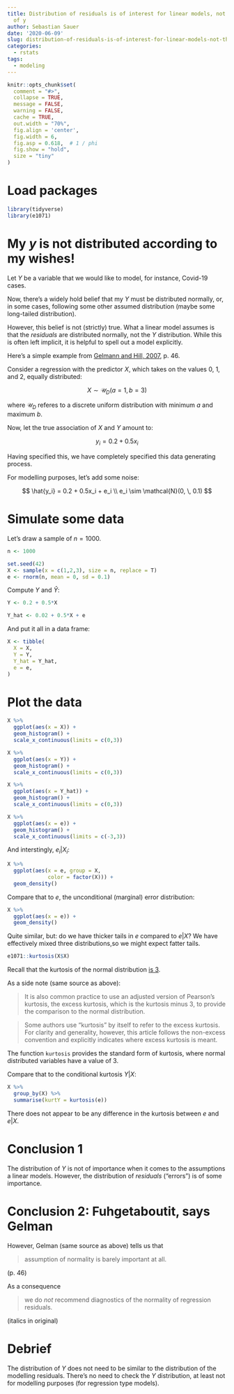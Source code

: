 ```yaml
---
title: Distribution of residuals is of interest for linear models, not the distribution
  of y
author: Sebastian Sauer
date: '2020-06-09'
slug: distribution-of-residuals-is-of-interest-for-linear-models-not-the-distribution-of-y
categories:
  - rstats
tags:
  - modeling
---
```




```r
knitr::opts_chunk$set(
  comment = "#>",
  collapse = TRUE,
  message = FALSE,
  warning = FALSE,
  cache = TRUE,
  out.width = "70%",
  fig.align = 'center',
  fig.width = 6,
  fig.asp = 0.618,  # 1 / phi
  fig.show = "hold",
  size = "tiny"
)
```



# Load packages

```r
library(tidyverse)
library(e1071)
```



# My $y$ is not distributed according to my wishes!

Let $Y$ be a variable that we would like to model, for instance, Covid-19 cases.

Now, there's a widely hold belief that my $Y$ must be distributed normally, or, in some cases, following some other assumed distribution (maybe some long-tailed distribution).

However, this belief is not (strictly) true. What a linear model assumes is that the *residuals* are distributed normally, not the $Y$ distribution. While this is often left implicit, it is helpful to spell out a model explicitly. 



Here's a simple example from [Gelmann and Hill, 2007](https://www.amazon.com/Analysis-Regression-Multilevel-Hierarchical-Models/dp/052168689X), p. 46.

Consider a regression with the predictor $X$, which takes on the values 0, 1, and 2, equally distributed:

$$
X \sim \mathcal{U}_D(a=1, b=3)
$$


where $\mathcal{U}_D$ referes to a discrete uniform distribution with minimum $a$ and maximum $b$.

Now, let the true association of $X$ and $Y$ amount to:

$$
y_i = 0.2 + 0.5x_i
$$

Having specified this, we have completely specified this data generating process.

For modelling purposes, let's add some noise:

$$
\hat{y_i} = 0.2 + 0.5x_i + e_i \\
e_i \sim \mathcal{N}(0, \, 0.1)
$$


# Simulate some data

Let's draw a sample of $n=1000$.


```r
n <- 1000

set.seed(42)
X <- sample(x = c(1,2,3), size = n, replace = T)
e <- rnorm(n, mean = 0, sd = 0.1)
```


Compute $Y$ and $\hat{Y}$:

```r
Y <- 0.2 + 0.5*X

Y_hat <- 0.02 + 0.5*X + e

```


And put it all in a data frame:

```r
X <- tibble(
  X = X,
  Y = Y,
  Y_hat = Y_hat,
  e = e,
)
```

# Plot the data 

```r
X %>%
  ggplot(aes(x = X)) +
  geom_histogram() +
  scale_x_continuous(limits = c(0,3))
```

```r
X %>%
  ggplot(aes(x = Y)) +
  geom_histogram() +
  scale_x_continuous(limits = c(0,3))
```


```r
X %>%
  ggplot(aes(x = Y_hat)) +
  geom_histogram() +
  scale_x_continuous(limits = c(0,3))
```


```r
X %>%
  ggplot(aes(x = e)) +
  geom_histogram() +
  scale_x_continuous(limits = c(-3,3))
```


And interstingly, $e_i|X_i$:


```r
X %>%
  ggplot(aes(x = e, group = X, 
             color = factor(X))) +
  geom_density()
```

Compare that to $e$, the unconditional (marginal) error distribution:


```r
X %>%
  ggplot(aes(x = e)) +
  geom_density()
```



Quite similar, but: do we have thicker tails in $e$ compared to $e|X$? We have effectively mixed three distributions,so we might expect fatter tails. 

```r
e1071::kurtosis(X$X)
```

Recall that the kurtosis of the normal distribution [is 3](https://en.wikipedia.org/wiki/Kurtosis).

As a side note (same source as above):

>    It is also common practice to use an adjusted version of Pearson's kurtosis, the excess kurtosis, which is the kurtosis minus 3, to provide the comparison to the normal distribution. 

>   Some authors use "kurtosis" by itself to refer to the excess kurtosis. For clarity and generality, however, this article follows the non-excess convention and explicitly indicates where excess kurtosis is meant.


The function `kurtosis` provides the standard form of kurtosis, where normal distributed variables have a value of 3.



Compare that to the conditional kurtosis $Y|X$:

```r
X %>% 
  group_by(X) %>% 
  summarise(kurtY = kurtosis(e))
```

There does not appear to be any difference in the kurtosis between $e$ and $e|X$.


# Conclusion 1

The distribution of $Y$ is not of importance when it comes to the assumptions a linear models. However, the distribution of *residuals* ("errors") is of some importance.



# Conclusion 2: Fuhgetaboutit, says Gelman

However, Gelman (same source as above) tells us that 

>    assumption of normality is barely important at all.


(p. 46)

As a consequence


>    we do *not* recommend diagnostics of the normality of regression residuals.

(italics in original)


# Debrief

The distribution of $Y$ does not need to be similar to the distribution of the modelling residuals. There's no need to check the $Y$ distribution, at least not for modelling purposes (for regression type models).






